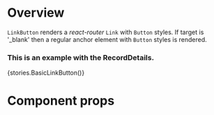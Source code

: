 
<Meta title="Modules/Misc/Components/LinkButton" component={LinkButton} />

# Overview

`LinkButton` renders a _react-router_ `Link` with `Button` styles. If target is '\_blank' then a regular anchor element
with `Button` styles is rendered.

### This is an example with the RecordDetails.

<Preview>
    <Story name="LinkButton">{stories.BasicLinkButton()}</Story>
</Preview>

# Component props

<Props of={LinkButton} />
